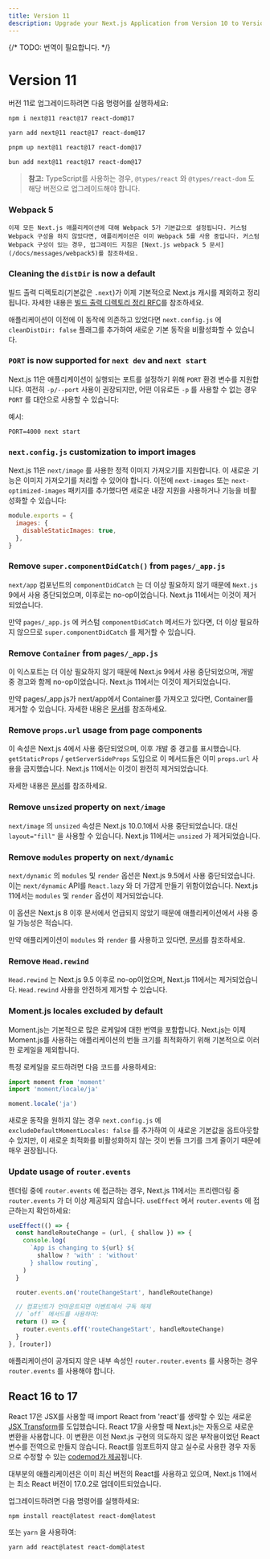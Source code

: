 ```yaml
---
title: Version 11
description: Upgrade your Next.js Application from Version 10 to Version 11.
---
```


{/* TODO: 번역이 필요합니다. */}

# Version 11

버전 11로 업그레이드하려면 다음 명령어를 실행하세요:

```bash filename="Terminal"
npm i next@11 react@17 react-dom@17
```

```bash filename="Terminal"
yarn add next@11 react@17 react-dom@17
```

```bash filename="Terminal"
pnpm up next@11 react@17 react-dom@17
```

```bash filename="Terminal"
bun add next@11 react@17 react-dom@17
```

> **참고:** TypeScript를 사용하는 경우, `@types/react` 와 `@types/react-dom` 도 해당 버전으로 업그레이드해야 합니다.

### Webpack 5

    이제 모든 Next.js 애플리케이션에 대해 Webpack 5가 기본값으로 설정됩니다. 커스텀 Webpack 구성을 하지 않았다면, 애플리케이션은 이미 Webpack 5를 사용 중입니다. 커스텀 Webpack 구성이 있는 경우, 업그레이드 지침은 [Next.js webpack 5 문서](/docs/messages/webpack5)를 참조하세요.

### Cleaning the `distDir` is now a default

빌드 출력 디렉토리(기본값은 `.next`)가 이제 기본적으로 Next.js 캐시를 제외하고 정리됩니다. 자세한 내용은 [빌드 출력 디렉토리 정리 RFC](https://github.com/vercel/next.js/discussions/6009)를 참조하세요.

애플리케이션이 이전에 이 동작에 의존하고 있었다면 `next.config.js` 에 `cleanDistDir: false` 플래그를 추가하여 새로운 기본 동작을 비활성화할 수 있습니다.

### `PORT` is now supported for `next dev` and `next start`

Next.js 11은 애플리케이션이 실행되는 포트를 설정하기 위해 `PORT` 환경 변수를 지원합니다. 여전히 `-p/--port` 사용이 권장되지만, 어떤 이유로든 `-p` 를 사용할 수 없는 경우 `PORT` 를 대안으로 사용할 수 있습니다:

예시:

```
PORT=4000 next start
```

### `next.config.js` customization to import images

Next.js 11은 `next/image` 를 사용한 정적 이미지 가져오기를 지원합니다. 이 새로운 기능은 이미지 가져오기를 처리할 수 있어야 합니다. 이전에 `next-images` 또는 `next-optimized-images` 패키지를 추가했다면 새로운 내장 지원을 사용하거나 기능을 비활성화할 수 있습니다:

```js filename="next.config.js"
module.exports = {
  images: {
    disableStaticImages: true,
  },
}
```

### Remove `super.componentDidCatch()` from `pages/_app.js`

`next/app` 컴포넌트의 `componentDidCatch` 는 더 이상 필요하지 않기 때문에 `Next.js` 9에서 사용 중단되었으며, 이후로는 no-op이었습니다. Next.js 11에서는 이것이 제거되었습니다.

만약 `pages/_app.js` 에 커스텀 `componentDidCatch` 메서드가 있다면, 더 이상 필요하지 않으므로 `super.componentDidCatch` 를 제거할 수 있습니다.

### Remove `Container` from `pages/_app.js`

이 익스포트는 더 이상 필요하지 않기 때문에 Next.js 9에서 사용 중단되었으며, 개발 중 경고와 함께 no-op이었습니다. Next.js 11에서는 이것이 제거되었습니다.

만약 pages/_app.js가 next/app에서 Container를 가져오고 있다면, Container를 제거할 수 있습니다. 자세한 내용은 [문서](/docs/messages/app-container-deprecated)를 참조하세요.

### Remove `props.url` usage from page components

이 속성은 Next.js 4에서 사용 중단되었으며, 이후 개발 중 경고를 표시했습니다. `getStaticProps` / `getServerSideProps` 도입으로 이 메서드들은 이미 `props.url` 사용을 금지했습니다. Next.js 11에서는 이것이 완전히 제거되었습니다.

자세한 내용은 [문서](/docs/messages/url-deprecated)를 참조하세요.

### Remove `unsized` property on `next/image`

`next/image` 의 `unsized` 속성은 Next.js 10.0.1에서 사용 중단되었습니다. 대신 `layout="fill"` 을 사용할 수 있습니다. Next.js 11에서는 `unsized` 가 제거되었습니다.

### Remove `modules` property on `next/dynamic`

`next/dynamic` 의 `modules` 및 `render` 옵션은 Next.js 9.5에서 사용 중단되었습니다. 이는 `next/dynamic` API를 `React.lazy` 와 더 가깝게 만들기 위함이었습니다. Next.js 11에서는 `modules` 및 `render` 옵션이 제거되었습니다.

이 옵션은 Next.js 8 이후 문서에서 언급되지 않았기 때문에 애플리케이션에서 사용 중일 가능성은 적습니다.

만약 애플리케이션이 `modules` 와 `render` 를 사용하고 있다면, [문서](/docs/messages/next-dynamic-modules)를 참조하세요.

### Remove `Head.rewind`

`Head.rewind` 는 Next.js 9.5 이후로 no-op이었으며, Next.js 11에서는 제거되었습니다. `Head.rewind` 사용을 안전하게 제거할 수 있습니다.

### Moment.js locales excluded by default

Moment.js는 기본적으로 많은 로케일에 대한 번역을 포함합니다. Next.js는 이제 Moment.js를 사용하는 애플리케이션의 번들 크기를 최적화하기 위해 기본적으로 이러한 로케일을 제외합니다.

특정 로케일을 로드하려면 다음 코드를 사용하세요:

```js
import moment from 'moment'
import 'moment/locale/ja'

moment.locale('ja')
```

새로운 동작을 원하지 않는 경우 `next.config.js` 에 `excludeDefaultMomentLocales: false` 를 추가하여 이 새로운 기본값을 옵트아웃할 수 있지만, 이 새로운 최적화를 비활성화하지 않는 것이 번들 크기를 크게 줄이기 때문에 매우 권장됩니다.

### Update usage of `router.events`

렌더링 중에 `router.events` 에 접근하는 경우, Next.js 11에서는 프리렌더링 중 `router.events` 가 더 이상 제공되지 않습니다. `useEffect` 에서 `router.events` 에 접근하는지 확인하세요:

```js
useEffect(() => {
  const handleRouteChange = (url, { shallow }) => {
    console.log(
      `App is changing to ${url} ${
        shallow ? 'with' : 'without'
      } shallow routing`,
    )
  }

  router.events.on('routeChangeStart', handleRouteChange)

  // 컴포넌트가 언마운트되면 이벤트에서 구독 해제
  // `off` 메서드를 사용하여:
  return () => {
    router.events.off('routeChangeStart', handleRouteChange)
  }
}, [router])
```

애플리케이션이 공개되지 않은 내부 속성인 `router.router.events` 를 사용하는 경우 `router.events` 를 사용해야 합니다.

## React 16 to 17

React 17은 JSX를 사용할 때 import React from 'react'를 생략할 수 있는 새로운 [JSX Transform](https://reactjs.org/blog/2020/09/22/introducing-the-new-jsx-transform.html)를 도입했습니다. React 17을 사용할 때 Next.js는 자동으로 새로운 변환을 사용합니다. 이 변환은 이전 Next.js 구현의 의도하지 않은 부작용이었던 React 변수를 전역으로 만들지 않습니다. React를 임포트하지 않고 실수로 사용한 경우 자동으로 수정할 수 있는 [codemod가 제공](/docs/pages/building-your-application/upgrading/codemods#add-missing-react-import)됩니다.

대부분의 애플리케이션은 이미 최신 버전의 React를 사용하고 있으며, Next.js 11에서는 최소 React 버전이 17.0.2로 업데이트되었습니다.

업그레이드하려면 다음 명령어를 실행하세요:

```
npm install react@latest react-dom@latest
```

또는 `yarn` 을 사용하여:

```
yarn add react@latest react-dom@latest
```
